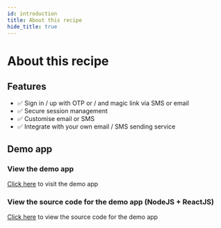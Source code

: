 ```yaml
---
id: introduction
title: About this recipe
hide_title: true
---
```


# About this recipe 
## Features
- ✅ Sign in / up with OTP or / and magic link via SMS or email
- ✅ Secure session management
- ✅ Customise email or SMS
- ✅ Integrate with your own email / SMS sending service

<!-- - ✅ Automatic email / SMS spam prevention
- ✅ Support for international SMS sending -->

## Demo app
### View the demo app
[Click here](https://passwordless.demo.supertokens.com/) to visit the demo app

### View the source code for the demo app (NodeJS + ReactJS)
[Click here](https://github.com/supertokens/supertokens-auth-react/tree/master/examples/with-passwordless) to view the source code for the demo app